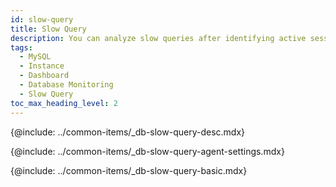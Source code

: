 ```yaml
---
id: slow-query
title: Slow Query
description: You can analyze slow queries after identifying active sessions at a specific time point.
tags:
  - MySQL
  - Instance
  - Dashboard
  - Database Monitoring
  - Slow Query
toc_max_heading_level: 2
---
```



<Note product='MySQL' link='../mysql-v1/slow-query' />

<!-- Overview -->

{@include: ../common-items/_db-slow-query-desc.mdx}

<!-- 슬로우 쿼리 에이전트 설정 -->

{@include: ../common-items/_db-slow-query-agent-settings.mdx}

<!-- 기본 화면 안내 -->

{@include: ../common-items/_db-slow-query-basic.mdx} 
